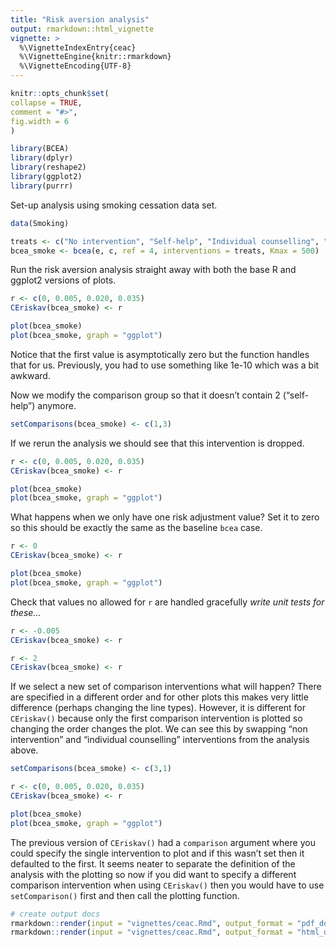 ```yaml
---
title: "Risk aversion analysis"
output: rmarkdown::html_vignette
vignette: >
  %\VignetteIndexEntry{ceac}
  %\VignetteEngine{knitr::rmarkdown}
  %\VignetteEncoding{UTF-8}
---
```

  
```r
knitr::opts_chunk$set(
collapse = TRUE,
comment = "#>",
fig.width = 6
)
```

```r
library(BCEA)
library(dplyr)
library(reshape2)
library(ggplot2)
library(purrr)
```

Set-up analysis using smoking cessation data set.

```r
data(Smoking)

treats <- c("No intervention", "Self-help", "Individual counselling", "Group counselling")
bcea_smoke <- bcea(e, c, ref = 4, interventions = treats, Kmax = 500)
```

Run the risk aversion analysis straight away
with both the base R and ggplot2 versions of plots.

```r
r <- c(0, 0.005, 0.020, 0.035)
CEriskav(bcea_smoke) <- r

plot(bcea_smoke)
plot(bcea_smoke, graph = "ggplot")
```
Notice that the first value is asymptotically zero but the function handles that for us.
Previously, you had to use something like 1e-10 which was a bit awkward.

Now we modify the comparison group so that it doesn't contain 2 ("self-help") anymore.

```r
setComparisons(bcea_smoke) <- c(1,3)
```

If we rerun the analysis we should see that this intervention is dropped.

```r
r <- c(0, 0.005, 0.020, 0.035)
CEriskav(bcea_smoke) <- r

plot(bcea_smoke)
plot(bcea_smoke, graph = "ggplot")
```

What happens when we only have one risk adjustment value?
Set it to zero so this should be exactly the same as the baseline `bcea` case.

```r
r <- 0
CEriskav(bcea_smoke) <- r

plot(bcea_smoke)
plot(bcea_smoke, graph = "ggplot")
```

Check that values no allowed for `r` are handled gracefully
_write unit tests for these..._
```r
r <- -0.005
CEriskav(bcea_smoke) <- r

r <- 2
CEriskav(bcea_smoke) <- r
```

If we select a new set of comparison interventions what will happen?
There are specified in a different order and for other plots this makes very little difference (perhaps changing the line types).
However, it is different for `CEriskav()` because only the first comparison intervention is plotted so changing the order changes the plot.
We can see this by swapping "non intervention" and "individual counselling" interventions from the analysis above.

```r
setComparisons(bcea_smoke) <- c(3,1)
```

```r
r <- c(0, 0.005, 0.020, 0.035)
CEriskav(bcea_smoke) <- r

plot(bcea_smoke)
plot(bcea_smoke, graph = "ggplot")
```

The previous version of `CEriskav()` had a `comparison` argument where you could specify the single intervention to plot and if this wasn't set then it defaulted to the first.
It seems neater to separate the definition of the analysis with the plotting so now if you did want to specify a different comparison intervention when using `CEriskav()` then you would have to use `setComparison()` first and then call the plotting function.


```r
# create output docs
rmarkdown::render(input = "vignettes/ceac.Rmd", output_format = "pdf_document", output_dir = "vignettes")
rmarkdown::render(input = "vignettes/ceac.Rmd", output_format = "html_document", output_dir = "vignettes")
```
